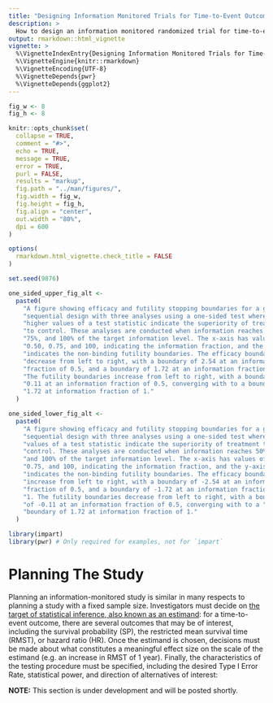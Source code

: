 ```yaml
---
title: "Designing Information Monitored Trials for Time-to-Event Outcomes"
description: >
  How to design an information monitored randomized trial for time-to-event outcomes
output: rmarkdown::html_vignette
vignette: >
  %\VignetteIndexEntry{Designing Information Monitored Trials for Time-to-Event Outcomes}
  %\VignetteEngine{knitr::rmarkdown}
  %\VignetteEncoding{UTF-8}
  %\VignetteDepends{pwr}
  %\VignetteDepends{ggplot2}
---
```


```r
fig_w <- 8
fig_h <- 8

knitr::opts_chunk$set(
  collapse = TRUE,
  comment = "#>",
  echo = TRUE,
  message = TRUE,
  error = TRUE,
  purl = FALSE,
  results = "markup",
  fig.path = "../man/figures/",
  fig.width = fig_w,
  fig.height = fig_h,
  fig.align = "center",
  out.width = "80%",
  dpi = 600
)

options(
  rmarkdown.html_vignette.check_title = FALSE
)

set.seed(9876)
```


```r
one_sided_upper_fig_alt <-
  paste0(
    "A figure showing efficacy and futility stopping boundaries for a group ",
    "sequential design with three analyses using a one-sided test where ",
    "higher values of a test statistic indicate the superiority of treatment ",
    "to control. These analyses are conducted when information reaches 50%, ",
    "75%, and 100% of the target information level. The x-axis has values of ",
    "0.50, 0.75, and 100, indicating the information fraction, and the y-axis ",
    "indicates the non-binding futility boundaries. The efficacy boundaries ",
    "decrease from left to right, with a boundary of 2.54 at an information ",
    "fraction of 0.5, and a boundary of 1.72 at an information fraction of 1. ",
    "The futility boundaries increase from left to right, with a boundary of ",
    "0.11 at an information fraction of 0.5, converging with to a boundary of ",
    "1.72 at information fraction of 1."
  )

one_sided_lower_fig_alt <-
  paste0(
    "A figure showing efficacy and futility stopping boundaries for a group ",
    "sequential design with three analyses using a one-sided test where lower ",
    "values of a test statistic indicate the superiority of treatment to ",
    "control. These analyses are conducted when information reaches 50%, 75%, ",
    "and 100% of the target information level. The x-axis has values of 0.50, ",
    "0.75, and 100, indicating the information fraction, and the y-axis ",
    "indicates the non-binding futility boundaries. The efficacy boundaries ",
    "increase from left to right, with a boundary of -2.54 at an information ",
    "fraction of 0.5, and a boundary of -1.72 at an information fraction of ",
    "1. The futility boundaries decrease from left to right, with a boundary ",
    "of -0.11 at an information fraction of 0.5, converging with to a ",
    "boundary of 1.72 at information fraction of 1."
  )
```


```r
library(impart)
library(pwr) # Only required for examples, not for `impart`
```

# Planning The Study

Planning an information-monitored study is similar in many respects to planning a study with a fixed sample size. Investigators must decide on [the target of statistical inference, also known as an estimand](https://covariateadjustment.github.io/estimands.html): for a time-to-event outcome, there are several outcomes that may be of interest, including the survival probability (SP), the restricted mean survival time (RMST), or hazard ratio (HR). Once the estimand is chosen, decisions must be made about what constitutes a meaningful effect size on the scale of the estimand (e.g. an increase in RMST of 1 year). Finally, the characteristics of the testing procedure must be specified, including the desired Type I Error Rate, statistical power, and direction of alternatives of interest:

**NOTE:** This section is under development and will be posted shortly.
